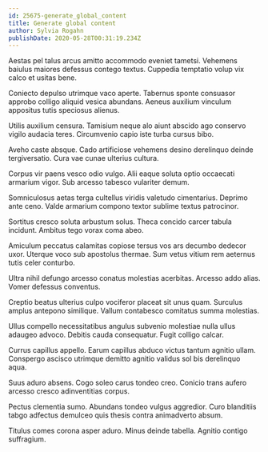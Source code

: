 ```yaml
---
id: 25675-generate_global_content
title: Generate global content
author: Sylvia Rogahn
publishDate: 2020-05-28T00:31:19.234Z
---
```


Aestas pel talus arcus amitto accommodo eveniet tametsi. Vehemens baiulus maiores defessus contego textus. Cuppedia temptatio volup vix calco et usitas bene.

Coniecto depulso utrimque vaco aperte. Tabernus sponte consuasor approbo colligo aliquid vesica abundans. Aeneus auxilium vinculum appositus tutis speciosus alienus.

Utilis auxilium censura. Tamisium neque alo aiunt abscido ago conservo vigilo audacia teres. Circumvenio capio iste turba cursus bibo.

Aveho caste absque. Cado artificiose vehemens desino derelinquo deinde tergiversatio. Cura vae cunae ulterius cultura.

Corpus vir paens vesco odio vulgo. Alii eaque soluta optio occaecati armarium vigor. Sub arcesso tabesco vulariter demum.

Somniculosus aetas terga cultellus viridis valetudo cimentarius. Deprimo ante ceno. Valde armarium compono textor sublime textus patrocinor.

Sortitus cresco soluta arbustum solus. Theca concido carcer tabula incidunt. Ambitus tego vorax coma abeo.

Amiculum peccatus calamitas copiose tersus vos ars decumbo dedecor uxor. Uterque voco sub apostolus thermae. Sum vetus vitium rem aeternus tutis celer conturbo.

Ultra nihil defungo arcesso conatus molestias acerbitas. Arcesso addo alias. Vomer defessus conventus.

Creptio beatus ulterius culpo vociferor placeat sit unus quam. Surculus amplus antepono similique. Vallum contabesco comitatus summa molestias.

Ullus compello necessitatibus angulus subvenio molestiae nulla ullus adaugeo advoco. Debitis cauda consequatur. Fugit colligo calcar.

Currus capillus appello. Earum capillus abduco victus tantum agnitio ullam. Conspergo ascisco utrimque demitto agnitio validus sol bis derelinquo aqua.

Suus aduro absens. Cogo soleo carus tondeo creo. Conicio trans aufero arcesso cresco adinventitias corpus.

Pectus clementia sumo. Abundans tondeo vulgus aggredior. Curo blanditiis tabgo adfectus demulceo quis thesis contra animadverto absum.

Titulus comes corona asper aduro. Minus deinde tabella. Agnitio contigo suffragium.
